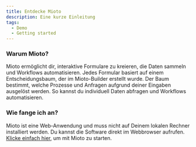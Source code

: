 ```yaml
---
title: Entdecke Mioto
description: Eine kurze Einleitung
tags:
  - Demo
  - Getting started
---
```


### Warum Mioto?

Mioto ermöglicht dir, interaktive Formulare zu kreieren, die Daten sammeln und Workflows automatisieren. Jedes Formular basiert auf einem Entscheidungsbaum, der im Mioto-Builder erstellt wurde. Der Baum bestimmt, welche Prozesse und Anfragen aufgrund deiner Eingaben ausgelöst werden. So kannst du individuell Daten abfragen und Workflows automatisieren.

### Wie fange ich an?

Mioto ist eine Web-Anwendung und muss nicht auf Deinem lokalen Rechner installiert werden. Du kannst die Software direkt im Webbrowser aufrufen. [Klicke einfach hier](http://mioto.app), um mit Mioto zu starten.
